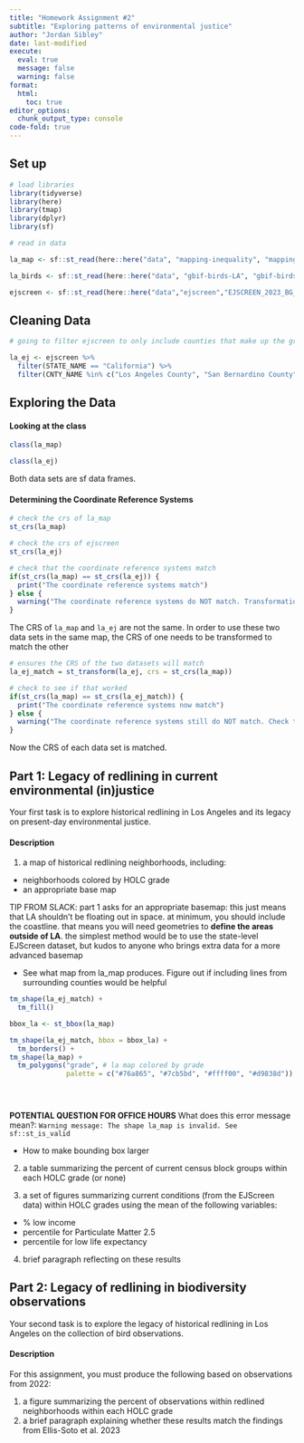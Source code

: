 ```yaml
---
title: "Homework Assignment #2"
subtitle: "Exploring patterns of environmental justice"
author: "Jordan Sibley"
date: last-modified
execute: 
  eval: true
  message: false
  warning: false
format:
  html:
    toc: true
editor_options: 
  chunk_output_type: console
code-fold: true
---
```


## Set up

```r
# load libraries 
library(tidyverse)
library(here)
library(tmap)
library(dplyr)
library(sf)

```

```r
# read in data 

la_map <- sf::st_read(here::here("data", "mapping-inequality", "mapping-inequality-los-angeles.json"))

la_birds <- sf::st_read(here::here("data", "gbif-birds-LA", "gbif-birds-LA.shp"))

ejscreen <- sf::st_read(here::here("data","ejscreen","EJSCREEN_2023_BG_StatePct_with_AS_CNMI_GU_VI.gdb")) 
```

## Cleaning Data

```r
# going to filter ejscreen to only include counties that make up the greater LA area 

la_ej <- ejscreen %>% 
  filter(STATE_NAME == "California") %>% 
  filter(CNTY_NAME %in% c("Los Angeles County", "San Bernardino County", "Orange County"))
```

## Exploring the Data

#### Looking at the class

```r
class(la_map) 

class(la_ej)
```

Both data sets are sf data frames.

#### Determining the Coordinate Reference Systems

```r
# check the crs of la_map
st_crs(la_map)

# check the crs of ejscreen 
st_crs(la_ej)

# check that the coordinate reference systems match 
if(st_crs(la_map) == st_crs(la_ej)) {
  print("The coordinate reference systems match")
} else {
  warning("The coordinate reference systems do NOT match. Transformation of CRS is recommended.")
}
```

The CRS of `la_map` and `la_ej` are not the same. In order to use these two data sets in the same map, the CRS of one needs to be transformed to match the other

```r
# ensures the CRS of the two datasets will match 
la_ej_match = st_transform(la_ej, crs = st_crs(la_map))

# check to see if that worked 
if(st_crs(la_map) == st_crs(la_ej_match)) {
  print("The coordinate reference systems now match")
} else {
  warning("The coordinate reference systems still do NOT match. Check that you did the transformation correctly")
}
```

Now the CRS of each data set is matched. 

## Part 1: Legacy of redlining in current environmental (in)justice

Your first task is to explore historical redlining in Los Angeles and its legacy on present-day environmental justice.

#### Description

1.  a map of historical redlining neighborhoods, including:

-   neighborhoods colored by HOLC grade
-   an appropriate base map

TIP FROM SLACK: part 1 asks for an appropriate basemap: this just means that LA shouldn't be floating out in space. at minimum, you should include the coastline. that means you will need geometries to **define the areas outside of LA**. the simplest method would be to use the state-level EJScreen dataset, but kudos to anyone who brings extra data for a more advanced basemap

-   See what map from la_map produces. Figure out if including lines from surrounding counties would be helpful

```r
tm_shape(la_ej_match) +
  tm_fill()
```




```r
bbox_la <- st_bbox(la_map)

tm_shape(la_ej_match, bbox = bbox_la) +
  tm_borders() +
tm_shape(la_map) +
  tm_polygons("grade", # la map colored by grade 
              palette = c("#76a865", "#7cb5bd", "#ffff00", "#d9838d"))  


             
```

**POTENTIAL QUESTION FOR OFFICE HOURS** What does this error message mean?: `Warning message:
The shape la_map is invalid. See sf::st_is_valid `

- How to make bounding box larger 



2.  a table summarizing the percent of current census block groups within each HOLC grade (or none)

3.  a set of figures summarizing current conditions (from the EJScreen data) within HOLC grades using the mean of the following variables:

-   \% low income
-   percentile for Particulate Matter 2.5
-   percentile for low life expectancy

4.  brief paragraph reflecting on these results

## Part 2: Legacy of redlining in biodiversity observations

Your second task is to explore the legacy of historical redlining in Los Angeles on the collection of bird observations.

#### Description

For this assignment, you must produce the following based on observations from 2022:

1.  a figure summarizing the percent of observations within redlined neighborhoods within each HOLC grade
2.  a brief paragraph explaining whether these results match the findings from Ellis-Soto et al. 2023
